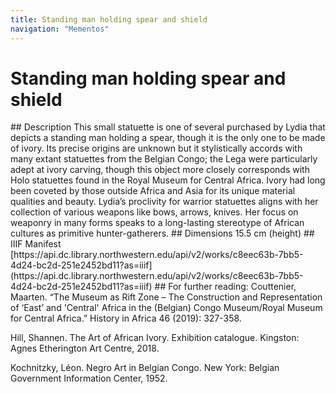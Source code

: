 ```yaml
---
title: Standing man holding spear and shield
navigation: "Mementos"
---
```

# Standing man holding spear and shield
<Viewer options = "showTitle: false" iiifContent="https://api.dc.library.northwestern.edu/api/v2/works/c8eec63b-7bb5-4d24-bc2d-251e2452bd11?as=iiif" />
## Description
This small statuette is one of several purchased by Lydia that depicts a standing man holding a spear, though it is the only one to be made of ivory. Its precise origins are unknown but it stylistically accords with many extant statuettes from the Belgian Congo; the Lega were particularly adept at ivory carving, though this object more closely corresponds with Holo statuettes found in the Royal Museum for Central Africa. Ivory had long been coveted by those outside Africa and Asia for its unique material qualities and beauty. Lydia’s proclivity for warrior statuettes aligns with her collection of various weapons like bows, arrows, knives. Her focus on weaponry in many forms speaks to a long-lasting stereotype of African cultures as primitive hunter-gatherers.
## Dimensions
15.5 cm (height)
## IIIF Manifest
[https://api.dc.library.northwestern.edu/api/v2/works/c8eec63b-7bb5-4d24-bc2d-251e2452bd11?as=iiif](https://api.dc.library.northwestern.edu/api/v2/works/c8eec63b-7bb5-4d24-bc2d-251e2452bd11?as=iiif)
## For further reading:
Couttenier, Maarten. “The Museum as Rift Zone – The Construction and Representation of ‘East’ and 'Central' Africa in the (Belgian) Congo Museum/Royal Museum for Central Africa.” History in Africa 46 (2019): 327-358.

Hill, Shannen. The Art of African Ivory. Exhibition catalogue. Kingston: Agnes Etherington Art Centre, 2018.

Kochnitzky, Léon. Negro Art in Belgian Congo. New York: Belgian Government Information Center, 1952.
